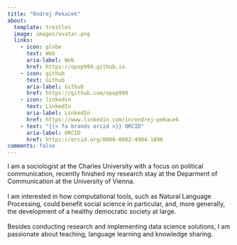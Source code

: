 ```yaml
---
title: "Ondrej Pekacek"
about:
  template: trestles
  image: images/avatar.png
  links:
    - icon: globe
      text: Web
      aria-label: Web	
      href: https://opop999.github.io
    - icon: github
      text: Github
      aria-label: Github
      href: https://github.com/opop999
    - icon: linkedin
      text: LinkedIn
      aria-label: LinkedIn
      href: https://www.linkedin.com/in/ondrej-pekacek
    - text: "{{< fa brands orcid >}} ORCID"
      aria-label: ORCID
      href: https://orcid.org/0000-0002-4904-1896
comments: false
---
```


<span class=dropcap>I</span> am a sociologist at the Charles University with a focus on political communication, recently finished my research stay at the Deparment of Communication at the University of Vienna. <br><br> I am interested in how computational tools, such as Natural Language Processing, could benefit social science in particular, and, more generally, the development of a healthy democratic society at large. <br><br> Besides conducting research and implementing data science solutions, I am passionate about teaching, language learning and knowledge sharing.

<canvas class="background"></canvas>
<script type="text/javascript" src="https://cdnjs.cloudflare.com/ajax/libs/particlesjs/2.2.3/particles.min.js"></script>
<script type="text/javascript" src="./js/custom_particles.js"></script>
